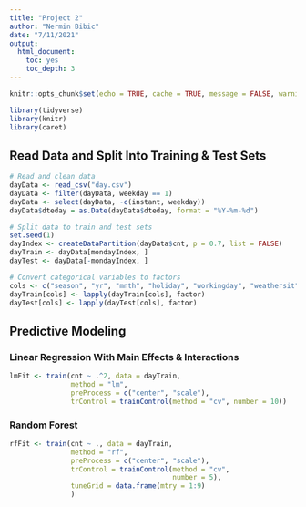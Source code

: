 ```yaml
---
title: "Project 2"
author: "Nermin Bibic"
date: "7/11/2021"
output:
  html_document:
    toc: yes
    toc_depth: 3
---
```


```r
knitr::opts_chunk$set(echo = TRUE, cache = TRUE, message = FALSE, warning = FALSE, error = TRUE)
```

```r
library(tidyverse)
library(knitr)
library(caret)
```

## Read Data and Split Into Training & Test Sets

```r
# Read and clean data
dayData <- read_csv("day.csv")
dayData <- filter(dayData, weekday == 1)
dayData <- select(dayData, -c(instant, weekday))
dayData$dteday = as.Date(dayData$dteday, format = "%Y-%m-%d")

# Split data to train and test sets
set.seed(1)
dayIndex <- createDataPartition(dayData$cnt, p = 0.7, list = FALSE)
dayTrain <- dayData[mondayIndex, ]
dayTest <- dayData[-mondayIndex, ]

# Convert categorical variables to factors
cols <- c("season", "yr", "mnth", "holiday", "workingday", "weathersit")
dayTrain[cols] <- lapply(dayTrain[cols], factor)
dayTest[cols] <- lapply(dayTest[cols], factor)
```

## Predictive Modeling

### Linear Regression With Main Effects & Interactions

```r
lmFit <- train(cnt ~ .^2, data = dayTrain,
               method = "lm",
               preProcess = c("center", "scale"),
               trControl = trainControl(method = "cv", number = 10))
```

### Random Forest

```r
rfFit <- train(cnt ~ ., data = dayTrain,
               method = "rf",
               preProcess = c("center", "scale"),
               trControl = trainControl(method = "cv",
                                        number = 5),
               tuneGrid = data.frame(mtry = 1:9)
               )
```


